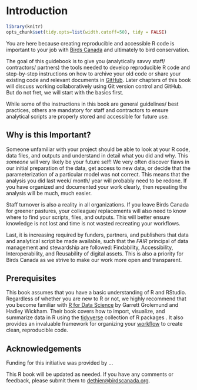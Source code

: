 # Introduction {#Intro1}

```r

library(knitr)
opts_chunk$set(tidy.opts=list(width.cutoff=50), tidy = FALSE)

```

You are here because creating reproducible and accessible R code is important to your job with [Birds Canada](https://www.birdscanada.org/) and ultimately to bird conservation.

The goal of this guidebook is to give you (analytically savvy staff/ contractors/ partners) the tools needed to develop reproducible R code and step-by-step instructions on how to archive your old code or share your existing code and relevant documents in [GitHub](https://github.com/). Later chapters of this book will discuss working collaboratively using Git version control and GitHub. But do not fret, we will start with the basics first.

While some of the instructions in this book are general guidelines/ best practices, others are mandatory for staff and contractors to ensure analytical scripts are properly stored and accessible for future use.

## Why is this Important? {#intro1.1}

Someone unfamiliar with your project should be able to look at your R code, data files, and outputs and understand in detail what you did and why. This *someone* will very likely be your future self! We very often discover flaws in our initial preparation of the data, get access to new data, or decide that the parameterization of a particular model was not correct. This means that the analysis you did last week/ month/ year will probably need to be redone. If you have organized and documented your work clearly, then repeating the analysis will be much, much easier.

Staff turnover is also a reality in all organizations. If you leave Birds Canada for greener pastures, your colleague/ replacements will also need to know where to find your scripts, files, and outputs. This will better ensure knowledge is not lost and time is not wasted recreating your workflows.

Last, it is increasing required by funders, partners, and publishers that data and analytical script be made available, such that the *FAIR* principal of data management and stewardship are followed: Findability, Accessibility, Interoperability, and Reusability of digital assets. This is also a priority for Birds Canada as we strive to make our work more open and transparent.

## Prerequisites {#intro1.2}

This book assumes that you have a basic understanding of R and RStudio. Regardless of whether you are new to R or not, we highly recommend that you become familiar with [R for Data Science](http://r4ds.had.co.nz/) by Garrett Grolemund and Hadley Wickham. Their book covers how to import, visualize, and summarize data in R using the [tidyverse](https://www.tidyverse.org/) collection of R packages . It also provides an invaluable framework for organizing your [workflow](http://r4ds.had.co.nz/workflow-projects.html) to create clean, reproducible code.

## Acknowledgements {#intro1.3}

Funding for this initiative was provided by ...

This R book will be updated as needed. If you have any comments or feedback, please submit them to [dethier\@birdscanada.org](mailto:dethier@birdscanada.org){.email}.
